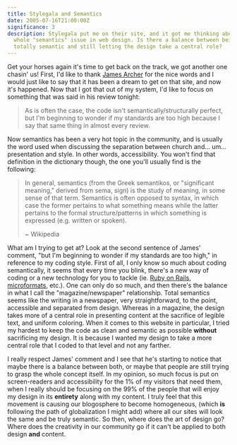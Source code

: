 ```yaml
---
title: Stylegala and Semantics
date: 2005-07-16T21:00:00Z
significance: 3
description: Stylegala put me on their site, and it got me thinking about the
  whole "semantics" issue in web design. Is there a balance between being
  totally semantic and still letting the design take a central role?
---
```


Get your horses again it's time to get back on the track, we got another one chasin' us! First, I'd like to thank [James Archer][1] for the nice words and I would just like to say that it has been a dream to get on that site, and now it's happened. Now that I got that out of my system, I'd like to focus on something that was said in his review tonight:

> As is often the case, the code isn't semantically/structurally perfect, but I'm beginning to wonder if my standards are too high because I say that same thing in almost every review.

Now semantics has been a very hot topic in the community, and is usually the word used when discussing the separation between church and... um... presentation and style. In other words, accessibility. You won't find that definition in the dictionary though, the one you'll usually find is the following:

> In general, semantics (from the Greek semantikos, or "significant meaning," derived from sema, sign) is the study of meaning, in some sense of that term. Semantics is often opposed to syntax, in which case the former pertains to what something means while the latter pertains to the formal structure/patterns in which something is expressed (e.g. written or spoken).
>
> ~ Wikipedia

What am I trying to get at? Look at the second sentence of James' comment, "but I'm beginning to wonder if my standards are too high," in reference to my coding style. First of all, I only know so much about coding semantically, it seems that every time you blink, there's a new way of coding or a new technology for you to tackle (ie. [Ruby on Rails][2], [microformats][3], etc.). One can only do so much, and then there's the balance in what I call the "magazine/newspaper" relationship. Total semantics seems like the writing in a newspaper, very straightforward, to the point, accessible and separated from design. Whereas in a magazine, the design takes more of a central role in presenting content at the sacrifice of legible text, and uniform coloring. When it comes to this website in particular, I tried my hardest to keep the code as clean and semantic as possible **without** sacrificing my design. It is because I wanted my design to take a more central role that I coded to that level and not any farther.

I really respect James' comment and I see that he's starting to notice that maybe there is a balance between both, or maybe that people are still trying to grasp the whole concept itself. In my opinion, so much focus is put on screen-readers and accessibility for the 1% of my visitors that need them, when I really should be focusing on the 99% of the people that will enjoy my design in its **entirety** along with my content. I truly feel that this movement is causing our blogosphere to become homogeneous, (which **is** following the path of globalization I might add) where all our sites will look the same and be truly semantic. So then, where does the art of design go? Where does the creativity in our community go if it can't be applied to both design **and** content.

[1]: http://fortymedia.com/
[2]: http://rubyonrails.com/
[3]: http://microformats.org/
